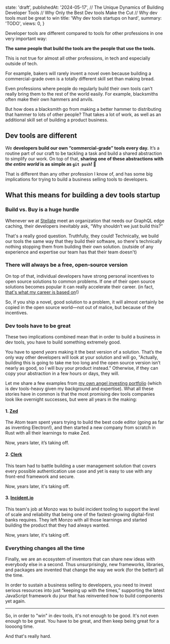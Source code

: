 
  state: 'draft',
  publishedAt: '2024-05-17',
  // The Unique Dynamics of Building Developer Tools
  // Why Only the Best Dev tools Make the Cut
  // Why dev tools must be great to win
  title: 'Why dev tools startups on hard',
  summary: 'TODO',
  views: 0,
}


<BlogPost meta={meta}>

Developer tools are different compared to tools for other professions in one very important way:

**The same people that build the tools are the people that use the tools.**

This is not true for almost all other professions, in tech and especially outside of tech.

For example, bakers will rarely invent a novel oven because building a commercial-grade oven is a totally different skill set than making bread.

Even professions where people do regularly build their own tools can't really bring them to the rest of the world easily. For example, blacksmiths often make their own hammers and anvils.

But how does a blacksmith go from making a better hammer to distributing that hammer to lots of other people? That takes a lot of work, as well as an additional skill set of building a product business.

## Dev tools are different

We **developers build our own “commercial-grade” tools every day.** It’s a routine part of our craft to be tackling a task and build a shared abstraction to simplify our work. On top of that, **sharing one of these abstractions with _the entire world_ is as simple as `git push`! 🤯**

That is different than any other profession I know of, and has some big implications for trying to build a business selling tools to developers.

## What this means for building a dev tools startup

### Build vs. Buy is a huge hurdle

Whenever we at [Stellate](https://stellate.co) meet an organization that needs our GraphQL edge caching, their developers inevitably ask, “Why shouldn’t we just build this?”

That's a really good question. Truthfully, they could! Technically, we build our tools the same way that they build their software, so there's technically nothing stopping them from building their own solution. (outside of any experience and expertise our team has that their team doesn't)

### There will always be a free, open-source version

On top of that, individual developers have strong personal incentives to open source solutions to common problems. If one of their open source solutions becomes popular it can really accelerate their career. (in fact, [that's what my career is based on](https://mxs.is/doc)!)

So, if you ship a novel, good solution to a problem, it will almost certainly be copied in the open source world—not out of malice, but because of the incentives.

### Dev tools have to be great

These two implications combined mean that in order to build a business in dev tools, you have to build something extremely good.

You have to spend _years_ making it the best version of a solution. That’s the only way other developers will look at your solution and will go, "Actually, building this is going to take me too long and the open source version isn’t nearly as good, so I will buy your product instead." Otherwise, if they can copy your abstraction in a few hours or days, they will.

Let me share a few examples from [my own angel investing portfolio](/investments) (which is dev tools-heavy given my background and expertise).
What all these stories have in common is that the most promising dev tools companies look like overnight successes, but were all years in the making:

#### 1. [Zed](https://zed.dev)

The Atom team spent years trying to build the best code editor (going as far as inventing Electron!), and then started a new company from scratch in Rust with all their learnings to make Zed.

Now, years later, it’s taking off.

#### 2. [Clerk](https://clerk.dev)

This team had to battle building a user management solution that covers every possible authentication use case and yet is easy to use with any front-end framework and secure.

Now, years later, it's taking off.

#### 3. [Incident.io](https://incident.io)

This team's job at Monzo was to build incident tooling to support the level of scale and reliability that being one of the fastest-growing digital-first banks requires. They left Monzo with all those learnings and started building the product that they had always wanted.

Now, years later, it's taking off.

### Everything changes all the time

Finally, we are an ecosystem of inventors that can share new ideas with everybody else in a second. Thus unsurprisingly, new frameworks, libraries, and packages are invented that change the way we work (for the better!) all the time.

In order to sustain a business selling to developers, you need to invest serious resources into just “keeping up with the times,” supporting the latest JavaScript framework du jour that has reinvented how to build components yet again.

---

So, in order to "win" in dev tools, it's not enough to be good. It's not even enough to be great. You have to be great, and then keep being great for a loooong time.

And that's really hard.

</BlogPost>
